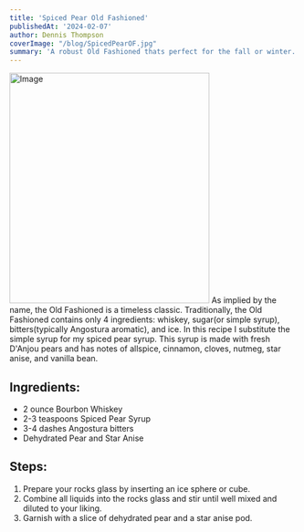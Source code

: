 ```yaml
---
title: 'Spiced Pear Old Fashioned'
publishedAt: '2024-02-07'
author: Dennis Thompson
coverImage: "/blog/SpicedPearOF.jpg"
summary: 'A robust Old Fashioned thats perfect for the fall or winter.'
---
```

<Image src="/blog/SpicedPearOF.jpg" width="350" height="404" alt="Image" />
As implied by the name, the Old Fashioned is a timeless classic. Traditionally, the Old Fashioned contains only 4 ingredients: whiskey, sugar(or simple syrup), bitters(typically Angostura aromatic), and ice. In this recipe I substitute the simple syrup for my <Link href='/coming-soon'> spiced pear syrup. </Link> This syrup is made with fresh D'Anjou pears and has notes of allspice, cinnamon, cloves, nutmeg, star anise, and vanilla bean.


## Ingredients:
- 2 ounce Bourbon Whiskey 
- 2-3 teaspoons <Link href="/coming-soon"> Spiced Pear Syrup </Link>
- 3-4 dashes Angostura bitters
- <Link href='/product/anjou-pear'>Dehydrated Pear </Link> and Star Anise

## Steps:
1. Prepare your rocks glass by inserting an ice sphere or cube.
2. Combine all liquids into the rocks glass and stir until well mixed and diluted to your liking.
3. Garnish with a slice of dehydrated pear and a star anise pod.

